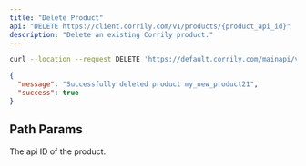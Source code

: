 ```yaml
---
title: "Delete Product"
api: "DELETE https://client.corrily.com/v1/products/{product_api_id}"
description: "Delete an existing Corrily product."
---
```


<RequestExample>

```bash Bash
curl --location --request DELETE 'https://default.corrily.com/mainapi/v1/products/monthly'
```

</RequestExample>

<ResponseExample>

```json Example
{
  "message": "Successfully deleted product my_new_product21",
  "success": true
}
```

</ResponseExample>

## Path Params

<ParamField path="product_api_id" type="string" required>
  The api ID of the product.
</ParamField>
